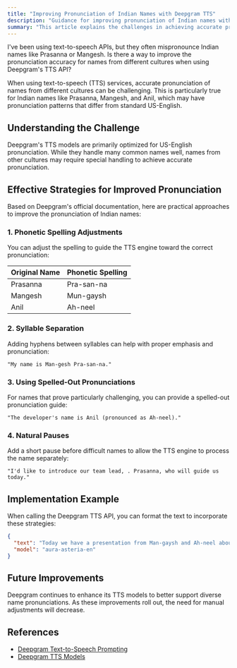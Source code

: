 ```yaml
---
title: "Improving Pronunciation of Indian Names with Deepgram TTS"
description: "Guidance for improving pronunciation of Indian names with Deepgram's text-to-speech API."
summary: "This article explains the challenges in achieving accurate pronunciation of Indian names with text-to-speech services and provides practical strategies recommended by Deepgram for improving pronunciation, such as using phonetic spelling adjustments and providing pronunciation hints."
---
```


<CommunityQuestion>I've been using text-to-speech APIs, but they often mispronounce Indian names like Prasanna or Mangesh. Is there a way to improve the pronunciation accuracy for names from different cultures when using Deepgram's TTS API?</CommunityQuestion>

When using text-to-speech (TTS) services, accurate pronunciation of names from different cultures can be challenging. This is particularly true for Indian names like Prasanna, Mangesh, and Anil, which may have pronunciation patterns that differ from standard US-English.

## Understanding the Challenge

Deepgram's TTS models are primarily optimized for US-English pronunciation. While they handle many common names well, names from other cultures may require special handling to achieve accurate pronunciation.

## Effective Strategies for Improved Pronunciation

Based on Deepgram's official documentation, here are practical approaches to improve the pronunciation of Indian names:

### 1. Phonetic Spelling Adjustments

You can adjust the spelling to guide the TTS engine toward the correct pronunciation:

| Original Name | Phonetic Spelling |
|---------------|-------------------|
| Prasanna      | Pra-san-na        |
| Mangesh       | Mun-gaysh         |
| Anil          | Ah-neel           |

### 2. Syllable Separation

Adding hyphens between syllables can help with proper emphasis and pronunciation:

```text
"My name is Man-gesh Pra-san-na."
```

### 3. Using Spelled-Out Pronunciations

For names that prove particularly challenging, you can provide a spelled-out pronunciation guide:

```text
"The developer's name is Anil (pronounced as Ah-neel)."
```

### 4. Natural Pauses

Add a short pause before difficult names to allow the TTS engine to process the name separately:

```text
"I'd like to introduce our team lead, . Prasanna, who will guide us today."
```

## Implementation Example

When calling the Deepgram TTS API, you can format the text to incorporate these strategies:

```json
{
  "text": "Today we have a presentation from Man-gaysh and Ah-neel about our new product.",
  "model": "aura-asteria-en"
}
```

## Future Improvements

Deepgram continues to enhance its TTS models to better support diverse name pronunciations. As these improvements roll out, the need for manual adjustments will decrease.

## References
- [Deepgram Text-to-Speech Prompting](https://developers.deepgram.com/docs/text-to-speech-prompting#pronunciation)
- [Deepgram TTS Models](https://developers.deepgram.com/docs/tts-models)